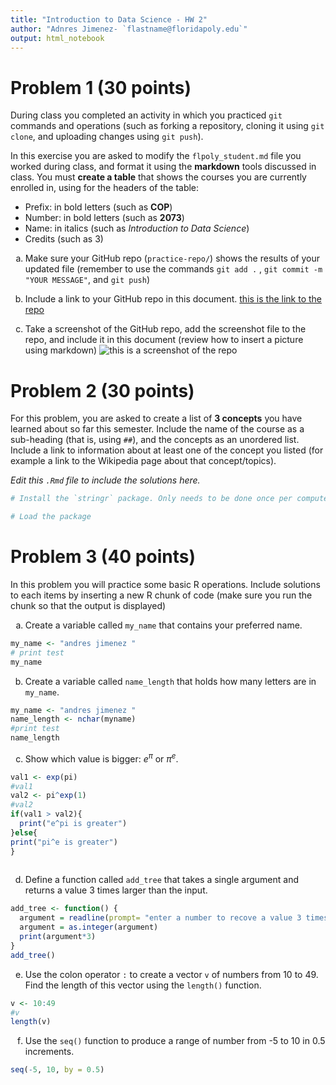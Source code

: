 ---
title: "Introduction to Data Science - HW 2"
author: "Adnres Jimenez- `flastname@floridapoly.edu`"
output: html_notebook
---



# Problem 1 (30 points)

During class you completed an activity in which you practiced `git` commands and operations (such as forking a repository, cloning it using `git clone`, and uploading changes using `git push`).

In this exercise you are asked to modify the `flpoly_student.md` file you worked during class, and format it using the **markdown** tools discussed in class. You must **create a table** that shows the courses you are currently enrolled in, using for the headers of the table: 

- Prefix: in bold letters (such as **COP**)
- Number: in bold letters (such as **2073**)
- Name: in italics (such as _Introduction to Data Science_)
- Credits (such as 3)

a. Make sure your GitHub repo (`practice-repo/`) shows the results of your updated file (remember to use the commands `git add .` , `git commit -m "YOUR MESSAGE"`, and `git push`) 

b. Include a link to your GitHub repo in this document.
[this is the link to the repo](https://github.com/captainspace168/practice-repo.git)

c. Take a screenshot of the GitHub repo, add the screenshot file to the repo, and include it in this document (review how to insert a picture using markdown)
![this is a screenshot of the repo](https://github.com/captainspace168/practice-repo/blob/de4fd44ac962644ff34afb9f3132241be5c42317/2021-07-18%20(2).png)

# Problem 2 (30 points)

For this problem, you are asked to create a list of **3 concepts** you have learned about so far this semester. Include the name of the course as a sub-heading (that is, using `##`), and the concepts as an unordered list. Include a link to information about at least one of the concept you listed (for example a link to the Wikipedia page about that concept/topics).

_Edit this `.Rmd` file to include the solutions here._
```{r}
# Install the `stringr` package. Only needs to be done once per computer

# Load the package

```


# Problem 3 (40 points)

In this problem you will practice some basic R operations. Include solutions to each items by inserting a new R chunk of code (make sure you run the chunk so that the output is displayed)

(a) Create a variable called `my_name` that contains your preferred name.
```{r}

my_name <- "andres jimenez "
# print test
my_name 

```

(b) Create a variable called `name_length` that holds how many letters are in `my_name`.
```{r}
my_name <- "andres jimenez "
name_length <- nchar(myname)
#print test
name_length

```
(c) Show which value is bigger: $e^\pi$ or $\pi^e$. 
```{r}
val1 <- exp(pi)
#val1
val2 <- pi^exp(1)
#val2
if(val1 > val2){
  print("e^pi is greater")
}else{
print("pi^e is greater")  
}
  

```
(d) Define a function called `add_tree` that takes a single argument and returns a value 3 times larger than the input.
```{r}
add_tree <- function() {
  argument = readline(prompt= "enter a number to recove a value 3 times larger : ")
  argument = as.integer(argument)
  print(argument*3)
} 
add_tree()
```
(e) Use the colon operator `:` to create a vector `v` of numbers from 10 to 49. Find the length of this vector using the `length()` function.
```{r}
v <- 10:49
#v
length(v)
```
(f) Use the `seq()` function to produce a range of number from -5 to 10 in 0.5 increments.
```{r}
seq(-5, 10, by = 0.5)
```


